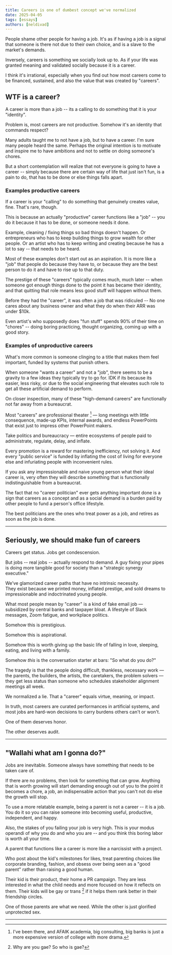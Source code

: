 ```yaml
---
title: Careers is one of dumbest concept we've normalized
date: 2025-04-05
tags: [essays]
authors: [neldivad]
---
```


People shame other people for having a job. It's as if having a job is a signal that someone is there not due to their own choice, and is a slave to the market's demands. 

Inversely, careers is something we socially look up to. As if your life was granted meaning and validated socially because it is a career.

<!--truncate-->

I think it's irrational, especially when you find out how most careers come to be financed, sustained, and also the value that was created by "careers".

## WTF is a career?
A career is more than a job -- its a calling to do something that it is your "identity". 

Problem is, most careers are not productive. Somehow it's an identity that commands respect? 

Many adults taught me to not have a job, but to have a career. I'm sure many people heard the same. Perhaps the original intention is to motivate and inspire me to have ambitions and not to settle on doing someone's chores. 

But a short contemplation will realize that not everyone is going to have a career -- simply because there are certain way of life that just isn't fun, is a pain to do, that has to be done or else things falls apart. 

### Examples productive careers 
If a career is your "calling" to do something that genuinely creates value, fine. That's rare, though. 

This is because an actually "productive" career functions like a "job" -- you do it because it has to be done, or someone needs it done. 

Example, cleaning / fixing things so bad things doesn't happen. Or entrepreneurs who has to keep building things to grow wealth for other people. Or an artist who has to keep writing and creating because he has a lot to say -- that needs to be heard. 

Most of these examples don't start out as an aspiration. It is more like a "job" that people do because they have to, or because they are the best person to do it and have to rise up to that duty. 

The prestige of these "careers" typically comes much, much later -- when someone got enough things done to the point it has became their identity, and that quitting that role means less good stuff will happen without them. 

Before they had the "career", it was often a job that was ridiculed -- No one cares about any business owner and what they do when their ARR was under $10k. 

Even artist's who supposedly does "fun stuff" spends 90% of their time on "chores" -- doing boring practicing, thought organizing, coming up with a good story. 


### Examples of unproductive careers
What's more common is someone clinging to a title that makes them feel important, funded by systems that punish others.

When someone "wants a career" and not a "job", there seems to be a gravity to a few ideas they typically try to go for. IDK if its because its easier, less risky, or due to the social engineering that elevates such role to get all these artificial demand to perform. 

On closer inspection, many of these "high-demand careers" are functionally not far away from a bureaucrat.

Most "careers" are professional theater [^1] — long meetings with little consequence, made-up KPIs, internal awards, and endless PowerPoints that exist just to impress other PowerPoint makers.  

[^1]: I've been there, and AFAIK academia, big consulting, big banks is just a more expensive version of college with more drama. 

Take politics and bureaucracy — entire ecosystems of people paid to administrate, regulate, delay, and inflate. 

Every promotion is a reward for mastering inefficiency, not solving it.  And every "public service" is funded by inflating the cost of living for everyone else and infuriating people with inconvenient rules.

If you ask any impressionable and naive young person what their ideal career is, very often they will describe something that is functionally indistinguishable from a bureaucrat. 

The fact that no "career politician" ever gets anything important done is a sign that careers as a concept and as a social demand is a burden paid by other people to fund a person's office lifestyle. 

The best politicians are the ones who treat power as a job, and retires as soon as the job is done. 

--- 
## Seriously, we should make fun of careers

Careers get status. Jobs get condescension. 

But jobs -- real jobs -- actually respond to demand. A guy fixing your pipes is doing more tangible good for society than a "strategic synergy executive."

We’ve glamorized career paths that have no intrinsic necessity.  
They exist because we printed money, inflated prestige, and sold dreams to impressionable and indoctrinated young people.

What most people mean by "career" is a kind of fake email job — subsidized by central banks and taxpayer bloat. A lifestyle of Slack messages, Zoom fatigue, and workplace politics. 

Somehow this is prestigious.

Somehow this is aspirational.

Somehow this is worth giving up the basic life of falling in love, sleeping, eating, and living with a family. 

Somehow *this* is the conversation starter at bars: "So what do you do?"  

The tragedy is that the people doing difficult, thankless, necessary work — the parents, the builders, the artists, the caretakers, the problem solvers — they get less status than someone who schedules stakeholder alignment meetings all week.

We normalized a lie. That a "career" equals virtue, meaning, or impact.

In truth, most careers are curated performances in artificial systems, and most jobs are hard-won decisions to carry burdens others can't or won't.

One of them deserves honor.

The other deserves audit.

---
## "Wallahi what am I gonna do?" 
Jobs are inevitable. Someone always have something that needs to be taken care of. 

If there are no problems, then look for something that can grow. Anything that is worth growing will start demanding enough out of you to the point it becomes a chore, a job, an indispensable action that you can't not do else the growth will stop. 

To use a more relatable example, being a parent is not a career -- it is a job. You do it so you can raise someone into becoming useful, productive, independent, and happy. 

Also, the stakes of you failing your job is very high. This is your modus operandi of why you do and who you are -- and you think this boring labor is worth all your time. 

A parent that functions like a career is more like a narcissist with a project.

Who post about the kid's milestones for likes, treat parenting choices like corporate branding, fashion, and obsess over being seen as a "good parent" rather than raising a good human.

Their kid is their product, their home a PR campaign. They are less interested in what the child needs and more focused on how it reflects on them. Their kids will be gay or trans [^2] if it helps them rank better in their friendship circles. 

[^2]: Why are you gae? So who is gae? 

One of those parents are what we need. While the other is just glorified unprotected sex. 

---
